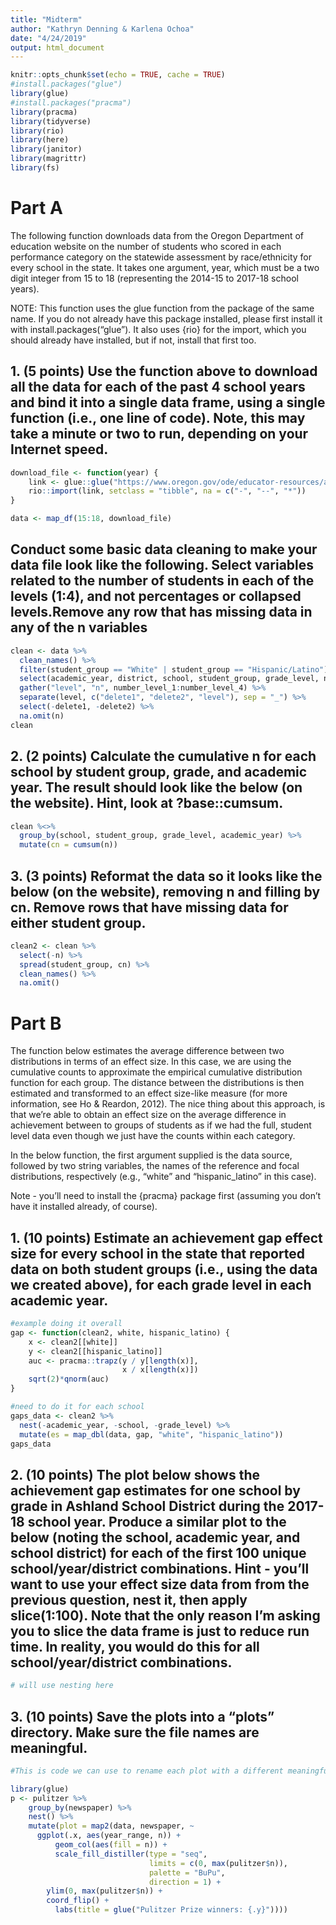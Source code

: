 ```yaml
---
title: "Midterm"
author: "Kathryn Denning & Karlena Ochoa"
date: "4/24/2019"
output: html_document
---
```


```r
knitr::opts_chunk$set(echo = TRUE, cache = TRUE)
#install.packages("glue")
library(glue)
#install.packages("pracma")
library(pracma)
library(tidyverse)
library(rio)
library(here)
library(janitor)
library(magrittr)
library(fs)
```


# Part A

The following function downloads data from the Oregon Department of education website on the number of students who scored in each performance category on the statewide assessment by race/ethnicity for every school in the state. It takes one argument, year, which must be a two digit integer from 15 to 18 (representing the 2014-15 to 2017-18 school years).

NOTE: This function uses the glue function from the package of the same name. If you do not already have this package installed, please first install it with install.packages("glue"). It also uses {rio} for the import, which you should already have installed, but if not, install that first too.

## 1. (5 points) Use the function above to download all the data for each of the past 4 school years and bind it into a single data frame, using a single function (i.e., one line of code). Note, this may take a minute or two to run, depending on your Internet speed.

```r
download_file <- function(year) {
    link <- glue::glue("https://www.oregon.gov/ode/educator-resources/assessment/TestResults20{year}/pagr_schools_ela_raceethnicity_{year-1}{year}.xlsx")
    rio::import(link, setclass = "tibble", na = c("-", "--", "*"))
}

data <- map_df(15:18, download_file)
```

## Conduct some basic data cleaning to make your data file look like the following. Select variables related to the number of students in each of the levels (1:4), and not percentages or collapsed levels.Remove any row that has missing data in any of the n variables

```r
clean <- data %>% 
  clean_names() %>% 
  filter(student_group == "White" | student_group == "Hispanic/Latino") %>% 
  select(academic_year, district, school, student_group, grade_level, number_level_1, number_level_2, number_level_3, number_level_4) %>% 
  gather("level", "n", number_level_1:number_level_4) %>% 
  separate(level, c("delete1", "delete2", "level"), sep = "_") %>% 
  select(-delete1, -delete2) %>% 
  na.omit(n)
clean
```


## 2. (2 points) Calculate the cumulative n for each school by student group, grade, and academic year. The result should look like the below (on the website). Hint, look at ?base::cumsum.

```r
clean %<>% 
  group_by(school, student_group, grade_level, academic_year) %>% 
  mutate(cn = cumsum(n))
```

## 3. (3 points) Reformat the data so it looks like the below (on the website), removing n and filling by cn. Remove rows that have missing data for either student group.

```r
clean2 <- clean %>% 
  select(-n) %>% 
  spread(student_group, cn) %>% 
  clean_names() %>% 
  na.omit()
```

# Part B

The function below estimates the average difference between two distributions in terms of an effect size. In this case, we are using the cumulative counts to approximate the empirical cumulative distribution function for each group. The distance between the distributions is then estimated and transformed to an effect size-like measure (for more information, see Ho & Reardon, 2012). The nice thing about this approach, is that we’re able to obtain an effect size on the average difference in achievement between to groups of students as if we had the full, student level data even though we just have the counts within each category.

In the below function, the first argument supplied is the data source, followed by two string variables, the names of the reference and focal distributions, respectively (e.g., "white" and "hispanic_latino" in this case).

Note - you’ll need to install the {pracma} package first (assuming you don’t have it installed already, of course).

## 1. (10 points) Estimate an achievement gap effect size for every school in the state that reported data on both student groups (i.e., using the data we created above), for each grade level in each academic year.

```r
#example doing it overall
gap <- function(clean2, white, hispanic_latino) {
    x <- clean2[[white]]
    y <- clean2[[hispanic_latino]]
    auc <- pracma::trapz(y / y[length(x)],
                         x / x[length(x)])
    sqrt(2)*qnorm(auc)
}

#need to do it for each school
gaps_data <- clean2 %>% 
  nest(-academic_year, -school, -grade_level) %>% 
  mutate(es = map_dbl(data, gap, "white", "hispanic_latino"))
gaps_data
```

## 2. (10 points) The plot below shows the achievement gap estimates for one school by grade in Ashland School District during the 2017-18 school year. Produce a similar plot to the below (noting the school, academic year, and school district) for each of the first 100 unique school/year/district combinations. Hint - you’ll want to use your effect size data from from the previous question, nest it, then apply slice(1:100). Note that the only reason I’m asking you to slice the data frame is just to reduce run time. In reality, you would do this for all school/year/district combinations.

```r
# will use nesting here


```

## 3. (10 points) Save the plots into a “plots” directory. Make sure the file names are meaningful.

```r
#This is code we can use to rename each plot with a different meaningful name. this use map2

library(glue)
p <- pulitzer %>%
    group_by(newspaper) %>%
    nest() %>%
    mutate(plot = map2(data, newspaper, ~
      ggplot(.x, aes(year_range, n)) +
          geom_col(aes(fill = n)) +
          scale_fill_distiller(type = "seq", 
                               limits = c(0, max(pulitzer$n)),
                               palette = "BuPu",
                               direction = 1) +
        ylim(0, max(pulitzer$n)) +
        coord_flip() +
          labs(title = glue("Pulitzer Prize winners: {.y}"))))


```
